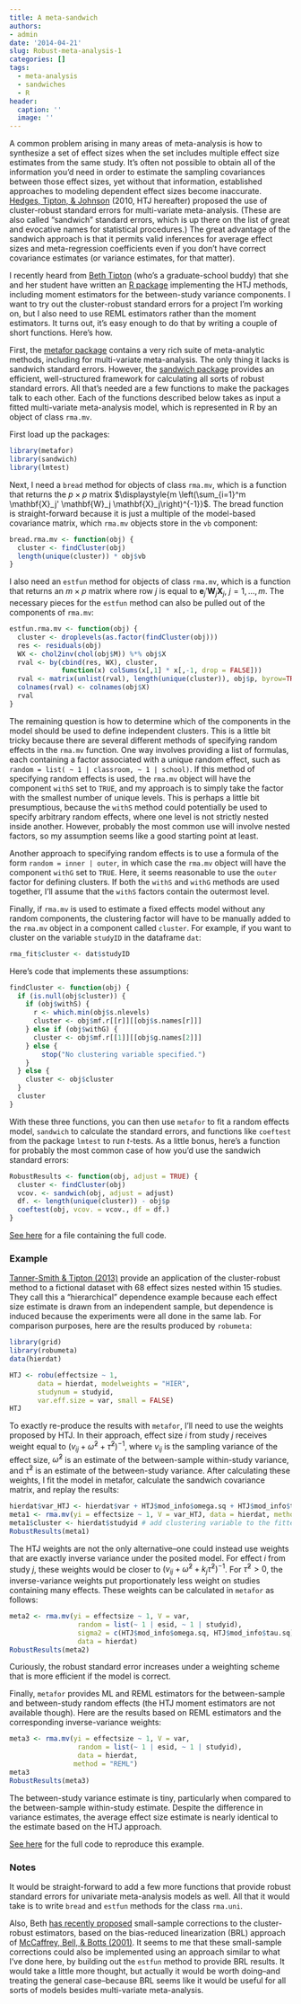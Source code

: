 ```yaml
---
title: A meta-sandwich
authors:
- admin
date: '2014-04-21'
slug: Robust-meta-analysis-1
categories: []
tags:
  - meta-analysis
  - sandwiches
  - R
header:
  caption: ''
  image: ''
---
```


A common problem arising in many areas of meta-analysis is how to synthesize a set of effect sizes when the set includes multiple effect size estimates from the same study. It's often not possible to obtain all of the information you'd need in order to estimate the sampling covariances between those effect sizes, yet without that information, established approaches to modeling dependent effect sizes become inaccurate. [Hedges, Tipton, & Johnson](http://doi.org/10.1002/jrsm.5) (2010, HTJ hereafter) proposed the use of cluster-robust  standard errors for multi-variate meta-analysis. (These are also called "sandwich" standard errors, which is up there on the list of great and evocative names for statistical procedures.) The great advantage of the sandwich approach is that it permits valid inferences for average effect sizes and meta-regression coefficients even if you don't have correct covariance estimates (or variance estimates, for that matter).

I recently heard from [Beth Tipton](http://blogs.cuit.columbia.edu/let2119/) (who's a graduate-school buddy) that she and her student have written an [R package](http://cran.r-project.org/web/packages/robumeta/index.html) implementing the HTJ methods, including moment estimators for the between-study variance components. I want to try out the cluster-robust standard errors for a project I'm working on, but I also need to use REML estimators rather than the moment estimators. It turns out, it's easy enough to do that by writing a couple of short functions. Here's how.

First, the [metafor package](http://cran.r-project.org/web/packages/metafor/index.html) contains a very rich suite of meta-analytic methods, including for multi-variate meta-analysis. The only thing it lacks is sandwich standard errors. However, the [sandwich package](http://cran.r-project.org/web/packages/sandwich/index.html) provides an efficient, well-structured framework for calculating all sorts of robust standard errors. All that's needed are a few functions to make the packages talk to each other. Each of the functions described below takes as input a fitted multi-variate meta-analysis model, which is represented in R by an object of class `rma.mv`.

First load up the packages:
```r
library(metafor)
library(sandwich)
library(lmtest)
```

Next, I need a `bread` method for objects of class `rma.mv`, which is a function that returns the $p \times p$ matrix $\displaystyle{m \left(\sum_{i=1}^m \mathbf{X}_j' \mathbf{W}_j \mathbf{X}_j\right)^{-1}}$. The bread function is straight-forward because it is just a multiple of the model-based covariance matrix, which `rma.mv` objects store in the `vb` component:

```r
bread.rma.mv <- function(obj) {
  cluster <- findCluster(obj)
  length(unique(cluster)) * obj$vb  
}
```

I also need an `estfun` method for objects of class `rma.mv`, which is a function that returns an $m \times p$ matrix where row $j$ is equal to $\mathbf{e}_j' \mathbf{W}_j \mathbf{X}_j$, $j = 1,...,m$. The necessary pieces for the `estfun` method can also be pulled out of the components of `rma.mv`:
```r
estfun.rma.mv <- function(obj) {
  cluster <- droplevels(as.factor(findCluster(obj)))
  res <- residuals(obj)
  WX <- chol2inv(chol(obj$M)) %*% obj$X
  rval <- by(cbind(res, WX), cluster, 
             function(x) colSums(x[,1] * x[,-1, drop = FALSE]))
  rval <- matrix(unlist(rval), length(unique(cluster)), obj$p, byrow=TRUE)
  colnames(rval) <- colnames(obj$X)
  rval
}
```

The remaining question is how to determine which of the components in the model should be used to define independent clusters. This is a little bit tricky because there are several different methods of specifying random effects in the `rma.mv` function. One way involves providing a list of formulas, each containing a factor associated with a unique random effect, such as `random = list( ~ 1 | classroom, ~ 1 | school)`. If this method of specifying random effects is used, the `rma.mv` object will have the component `withS` set to `TRUE`, and my approach is to simply take the factor with the smallest number of unique levels. This is perhaps a little bit presumptious, because the `withS` method could potentially be used to specify arbitrary random effects, where one level is not strictly nested inside another. However, probably the most common use will involve nested factors, so my assumption seems like a good starting point at least.

Another approach to specifying random effects is to use a formula of the form `random = inner | outer`, in which case the `rma.mv` object will have the component `withG` set to `TRUE`. Here, it seems reasonable to use the `outer` factor for defining clusters. If both the `withS` and `withG` methods are used together, I'll assume that the `withS` factors contain the outermost level. 

Finally, if `rma.mv` is used to estimate a fixed effects model without any random components, the clustering factor will have to be manually added to the `rma.mv` object in a component called `cluster`. For example, if you want to cluster on the variable `studyID` in the dataframe `dat`: 
```r
rma_fit$cluster <- dat$studyID
```

Here's code that implements these assumptions:
```r
findCluster <- function(obj) {
  if (is.null(obj$cluster)) {
    if (obj$withS) {
      r <- which.min(obj$s.nlevels)
      cluster <- obj$mf.r[[r]][[obj$s.names[r]]]
    } else if (obj$withG) {
      cluster <- obj$mf.r[[1]][[obj$g.names[2]]]
    } else {
        stop("No clustering variable specified.")
    }
  } else {
    cluster <- obj$cluster
  }
  cluster
}
```

With these three functions, you can then use `metafor` to fit a random effects model, `sandwich` to calculate the standard errors, and functions like `coeftest` from the package `lmtest` to run $t$-tests. As a little bonus, here's a function for probably the most common case of how you'd use the sandwich standard errors:
```r
RobustResults <- function(obj, adjust = TRUE) {
  cluster <- findCluster(obj)  
  vcov. <- sandwich(obj, adjust = adjust)
  df. <- length(unique(cluster)) - obj$p
  coeftest(obj, vcov. = vcov., df = df.)
}
```

[See here](https://gist.github.com/jepusto/11144005) for a file containing the full code.

### Example

[Tanner-Smith & Tipton (2013)](http://doi.org/10.1002/jrsm.1091) provide an application of the cluster-robust method to a fictional dataset with 68 effect sizes nested within 15 studies. They call this a "hierarchical" dependence example because each effect size estimate is drawn from an independent sample, but dependence is induced because the experiments were all done in the same lab. For comparison purposes, here are the results produced by `robumeta`:
```r
library(grid)
library(robumeta)
data(hierdat)

HTJ <- robu(effectsize ~ 1,
       data = hierdat, modelweights = "HIER",
       studynum = studyid,
       var.eff.size = var, small = FALSE)
HTJ
```

To exactly re-produce the results with `metafor`, I'll need to use the weights proposed by HTJ. In their approach, effect size $i$ from study $j$ receives weight equal to $\left(v_{ij} + \hat\omega^2 + \hat\tau^2\right)^{-1}$, where $v_{ij}$ is the sampling variance of the effect size, $\hat\omega^2$ is an estimate of the between-sample within-study variance, and $\hat\tau^2$ is an estimate of the between-study variance. After calculating these weights, I fit the model in metafor, calculate the sandwich covariance matrix, and replay the results:

```r
hierdat$var_HTJ <- hierdat$var + HTJ$mod_info$omega.sq + HTJ$mod_info$tau.sq # calculate weights
meta1 <- rma.mv(yi = effectsize ~ 1, V = var_HTJ, data = hierdat, method = "FE")
meta1$cluster <- hierdat$studyid # add clustering variable to the fitted model
RobustResults(meta1)
```

The HTJ weights are not the only alternative--one could instead use weights that are exactly inverse variance under the posited model. For effect $i$ from study $j$, these weights would be closer to $\left(v_{ij} + \hat\omega^2 + k_j \hat\tau^2 \right)^{-1}$. For $\hat\tau^2 > 0$, the inverse-variance weights put proportionately less weight on studies containing many effects. These weights can be calculated in `metafor` as follows:

```r
meta2 <- rma.mv(yi = effectsize ~ 1, V = var, 
                 random = list(~ 1 | esid, ~ 1 | studyid), 
                 sigma2 = c(HTJ$mod_info$omega.sq, HTJ$mod_info$tau.sq),
                 data = hierdat)
RobustResults(meta2)
````

Curiously, the robust standard error increases under a weighting scheme that is more efficient if the model is correct. 

Finally, `metafor` provides ML and REML estimators for the between-sample and between-study random effects (the HTJ moment estimators are not available though). Here are the results based on REML estimators and the corresponding inverse-variance weights:
```r
meta3 <- rma.mv(yi = effectsize ~ 1, V = var, 
                 random = list(~ 1 | esid, ~ 1 | studyid), 
                 data = hierdat,
                method = "REML")
meta3
RobustResults(meta3)
````

The between-study variance estimate is tiny, particularly when compared to the between-sample within-study estimate. Despite the difference in variance estimates, the average effect size estimate is nearly identical to the estimate based on the HTJ approach.

[See here](https://gist.github.com/jepusto/11143798) for the full code to reproduce this example.

### Notes

It would be straight-forward to add a few more functions that provide robust standard errors for univariate meta-analysis models as well. All that it would take is to write `bread` and `estfun` methods for the class `rma.uni`. 

Also, Beth [has recently proposed](https://www.sree.org/conferences/2014s/program/downloads/abstracts/1089.pdf) 
small-sample corrections to the cluster-robust estimators, based on the bias-reduced linearization (BRL) approach of [McCaffrey, Bell, & Botts (2001)](http://www.amstat.org/sections/SRMS/Proceedings/y2001/Proceed/00264.pdf). It seems to me that these small-sample corrections could also be implemented using an approach similar to what I've done here, by building out the `estfun` method to provide BRL results. It would take a little more thought, but actually it would be worth doing--and treating the general case--because BRL seems like it would be useful for all sorts of models besides multi-variate meta-analysis.
